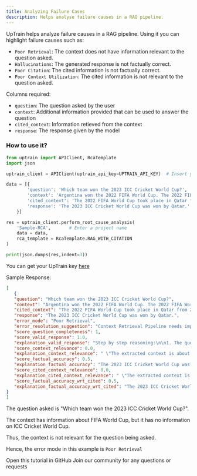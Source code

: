 ```yaml
---
title: Analyzing Failure Cases
description: Helps analyse failure causes in a RAG pipeline.
---
```


UpTrain helps analyze failure causes in a RAG pipeline. Using it you can highlight failure causes such as:
- `Poor Retrieval`: The context does not have information relevant to the question asked.
- `Hallucinations`: The generated response is not factually correct.
- `Poor Citation`: The cited information is not factually correct.
- `Poor Context Utilization`: The cited information is not relevant to the question asked.

Columns required:
- `question`: The question asked by the user
- `context`: Additional information provided that can be used to answer the question
- `cited_context`: Information retieved from the context
- `response`: The response given by the model

### How to use it?

```python
from uptrain import APIClient, RcaTemplate
import json

uptrain_client = APIClient(uptrain_api_key=UPTRAIN_API_KEY)  # Insert your UpTrain key here

data = [{
        'question': 'Which team won the 2023 ICC Cricket World Cup?',
        'context': 'Argentina won the 2022 FIFA World Cup. The 2022 FIFA World Cup took place in Qatar from 20 November to 18 December 2022. The previous FIFA World Cup was held in Russia.',
        'cited_context': 'The 2022 FIFA World Cup took place in Qatar from 20 November to 18 December 2022',
        'response': 'The 2023 ICC Cricket World Cup was won by Qatar.'        
    }]

res = uptrain_client.perform_root_cause_analysis(
    'Sample-RCA',       # Enter a project name
    data = data,
    rca_template = RcaTemplate.RAG_WITH_CITATION
)

print(json.dumps(res,indent=3))
```
<Info>You can get your UpTrain key [here](https://uptrain.ai/)</Info>

Sample Response:
```json
[
   {
   "question": "Which team won the 2023 ICC Cricket World Cup?",
   "context": "Argentina won the 2022 FIFA World Cup. The 2022 FIFA World Cup took place in Qatar from 20 November to 18 December 2022. The previous FIFA World Cup was held in Russia.",
   "cited_context": "The 2022 FIFA World Cup took place in Qatar from 20 November to 18 December 2022",
   "response": "The 2023 ICC Cricket World Cup was won by Qatar.",
   "error_mode": "Poor Retrieval",
   "error_resolution_suggestion": "Context Retrieval Pipeline needs improvement",
   "score_question_completeness": 1,
   "score_valid_response": 1.0,
   "explanation_valid_response": "Step by step reasoning:\n\n1. The question asks for the team that won the 2023 ICC Cricket World Cup.\n2. The response states \"The 2023 ICC Cricket World Cup was won by Qatar.\"\n\nConclusion:\nThe given response does contain some information.\n\n[Choice]: A",
   "score_context_relevance": 0.0,
   "explanation_context_relevance": " \"The extracted context is about the 2022 FIFA World Cup and does not contain any information about the 2023 ICC Cricket World Cup. Therefore, it cannot answer the user query about the winner of the 2023 ICC Cricket World Cup.\"\n",
   "score_factual_accuracy": 0.5,
   "explanation_factual_accuracy": "The 2023 ICC Cricket World Cup was won by Qatar.\nReasoning for yes: The context does not mention anything about the winner of the 2023 ICC Cricket World Cup, so it cannot be determined if Qatar won or not.\nReasoning for no: The context only provides information about the FIFA World Cup, not the ICC Cricket World Cup.\nJudgement: unclear.",
   "score_cited_context_relevance": 0.0,
   "explanation_cited_context_relevance": " \"The extracted context is about the 2022 FIFA World Cup in Qatar, which took place from 20 November to 18 December 2022. There is no mention of the 2023 ICC Cricket World Cup, so the extracted context doesn't contain any information to answer the given user query about the winner of the 2023 ICC Cricket World Cup.\"\n",
   "score_factual_accuracy_wrt_cited": 0.5,
   "explanation_factual_accuracy_wrt_cited": "The 2023 ICC Cricket World Cup was won by Qatar.\nReasoning for yes: The context explicitly states that the 2022 FIFA World Cup took place in Qatar, but it does not mention anything about the 2023 ICC Cricket World Cup.\nReasoning for no: The context does not provide any information about the winner of the 2023 ICC Cricket World Cup.\nJudgement: unclear. The context does not support or contradict the fact, and the fact cannot be logically derived from the context."
}
]
```

The question asked is "Which team won the 2023 ICC Cricket World Cup?".

The context has information about FIFA World Cup, but it has no information on ICC Cricket World Cup.

Thus, the context is not relevant for the question being asked.

Hence, the error mode in this example is `Poor Retrieval`


<CardGroup cols={2}>
  <Card
    title="Tutorial"
    href="https://github.com/uptrain-ai/uptrain/blob/main/examples/root_cause_analysis/rag_with_citation.ipynb"
    icon="github"
    color="#808080"
  >
    Open this tutorial in GitHub
  </Card>
  <Card
    title="Have Questions?"
    href="https://join.slack.com/t/uptraincommunity/shared_invite/zt-1yih3aojn-CEoR_gAh6PDSknhFmuaJeg"
    icon="slack"
    color="#808080"
  >
    Join our community for any questions or requests
  </Card>
</CardGroup>